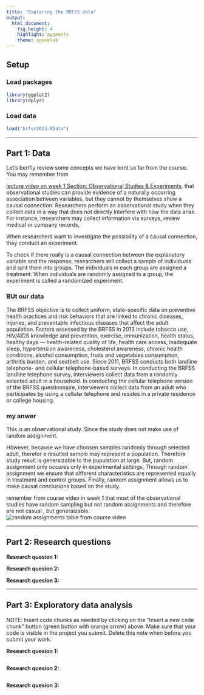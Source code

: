 ```yaml
---
title: "Exploring the BRFSS data"
output: 
  html_document: 
    fig_height: 4
    highlight: pygments
    theme: spacelab
---
```


## Setup

### Load packages

```r
library(ggplot2)
library(dplyr)
```

### Load data



```r
load("brfss2013.RData")
```


* * *

## Part 1: Data


Let's berifly review some concepts we have lernt so far from the course. You may remember from 

[lecture video on week 1 Section: Observational Studies & Experiments](https://www.coursera.org/learn/probability-intro/lecture/Qw8iF/observational-studies-experiments), that  observational studies can provide evidence of a naturally occurring association between variables, but they cannot by themselves show a causal connection. Researchers perform an observational study when they collect data in a way that does not directly interfere with how the data arise. For instance, researchers may collect information via
surveys, review medical or company records,

When researchers want to investigate the possibility of a causal connection, they conduct an experiment.

To check if there really is a causal connection between the explanatory variable and the response, researchers will collect a sample of individuals and split them into groups. The individuals in each group are assigned a treatment. When individuals are randomly assigned to a group, the experiment is called a randomized experiment.


### BUt our data
The BRFSS objective is to collect uniform, state-specific data on preventive health practices and risk behaviors that are linked to chronic diseases, injuries, and preventable infectious diseases that affect the adult population. Factors assessed by the BRFSS in 2013 include tobacco use, HIV/AIDS knowledge and prevention, exercise, immunization, health status, healthy days — health-related quality of life, health care access, inadequate sleep, hypertension awareness, cholesterol awareness, chronic health conditions, alcohol consumption, fruits and vegetables consumption, arthritis burden, and seatbelt use. Since 2011, BRFSS conducts both landline telephone- and cellular telephone-based surveys. In conducting the BRFSS landline telephone survey, interviewers collect data from a randomly selected adult in a household. In conducting the cellular telephone version of the BRFSS questionnaire, interviewers collect data from an adult who participates by using a cellular telephone and resides in a private residence or college housing.


### my anwer

This is an observational study. Since the study does not make use of random assignment. 

However, because we have choosen samples randomly through selected adult, therefor e resulted sample may represent a population. Therefore study result is generaizable to the pupulation at large. But, random assignment only occures only in experimental settings, Through random assignment we ensure that different characteristics are represented equally in treatment and control groups. Finally, random assignment allows us to make causal conclusions based on the study. 

remember from course video in week 1 that most of the observational studies have random sampling but not random assignments and therefore are not casual , but generaizable. 
![random assignments table from course video](img/ran_sam.jpg) 

* * *

## Part 2: Research questions

**Research quesion 1:**

**Research quesion 2:**

**Research quesion 3:**


* * *

## Part 3: Exploratory data analysis

NOTE: Insert code chunks as needed by clicking on the "Insert a new code chunk" 
button (green button with orange arrow) above. Make sure that your code is visible
in the project you submit. Delete this note when before you submit your work.

**Research quesion 1:**

```r

```



**Research quesion 2:**

```r

```



**Research quesion 3:**

```r

```

